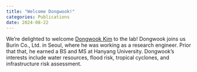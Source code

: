 ```yaml
---
title: "Welcome Dongwook!"
categories: Publications
date: 2024-08-22
---
```


We're delighted to welcome [Dongwook Kim](../../people/grad-students/dongwook-kim.qmd) to the lab!
Dongwook joins us Burin Co., Ltd. in Seoul, where he was working as a research engineer.
Prior that that, he earned a BS and MS at Hanyang University.
Dongwook's interests include water resources, flood risk, tropical cyclones, and infrastructure risk assessment.